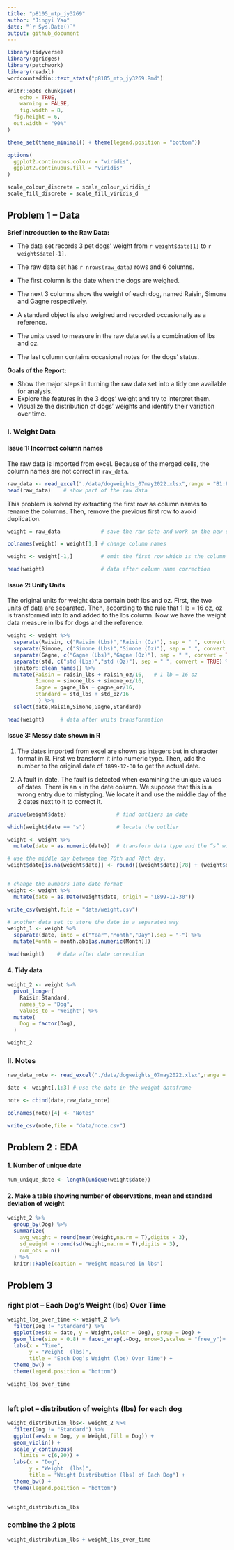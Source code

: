 ```yaml
---
title: "p8105_mtp_jy3269"
author: "Jingyi Yao"
date: "`r Sys.Date()`"
output: github_document
---
```


```r
library(tidyverse)
library(ggridges)
library(patchwork)
library(readxl)
wordcountaddin::text_stats("p8105_mtp_jy3269.Rmd")

knitr::opts_chunk$set(
	echo = TRUE,
	warning = FALSE,
	fig.width = 8, 
  fig.height = 6,
  out.width = "90%"
)

theme_set(theme_minimal() + theme(legend.position = "bottom"))

options(
  ggplot2.continuous.colour = "viridis",
  ggplot2.continuous.fill = "viridis"
)

scale_colour_discrete = scale_colour_viridis_d
scale_fill_discrete = scale_fill_viridis_d

```

## Problem 1 -- Data

**Brief Introduction to the Raw Data:**

  * The data set records 3 pet dogs' weight from `r weight$date[1]` to `r weight$date[-1]`. 

  * The raw data set has `r nrows(raw_data)` rows and 6 columns.

  * The first column is the date when the dogs are weighed. 

  * The next 3 columns show the weight of each dog, named Raisin, Simone and Gagne respectively.

  * A standard object is also weighed and recorded occasionally as a reference. 

  * The units used to measure in the raw data set is a combination of lbs and oz. 

  * The last column contains occasional notes for the dogs' status.


**Goals of the Report:**

  * Show the major steps in turning the raw data set into a tidy one available for analysis.
  * Explore the features in the 3 dogs' weight and try to interpret them.
  * Visualize the distribution of dogs' weights and identify their variation over time.


### I. Weight Data

#### Issue 1: Incorrect column names  

The raw data is imported from excel. Because of the merged cells, the column names are not correct in `raw_data`.

```r
raw_data <- read_excel("./data/dogweights_07may2022.xlsx",range = "B1:F363") 
head(raw_data)    # show part of the raw data
```

This problem is solved by extracting the first row as column names to rename the columns. Then, remove the previous first row to avoid duplication.
```r
weight = raw_data             # save the raw data and work on the new data set named weight 

colnames(weight) = weight[1,] # change column names

weight <- weight[-1,]         # omit the first row which is the column name

head(weight)                  # data after column name correction
```


#### Issue 2: Unify Units

The original units for weight data contain both lbs and oz. First, the two units of data are separated. Then, according to the rule that 1 lb = 16 oz, oz is transformed into lb and added to the lbs column. Now we have the weight data measure in lbs for dogs and the reference.
```r
weight <- weight %>% 
  separate(Raisin, c("Raisin (Lbs)","Raisin (Oz)"), sep = " ", convert = TRUE) %>% 
  separate(Simone, c("Simone (Lbs)","Simone (Oz)"), sep = " ", convert = TRUE) %>% 
  separate(Gagne, c("Gagne (Lbs)","Gagne (Oz)"), sep = " ", convert = TRUE) %>% 
  separate(std, c("std (Lbs)","std (Oz)"), sep = " ", convert = TRUE) %>% 
  janitor::clean_names() %>% 
  mutate(Raisin = raisin_lbs + raisin_oz/16,   # 1 lb = 16 oz
         Simone = simone_lbs + simone_oz/16,
         Gagne = gagne_lbs + gagne_oz/16,
         Standard = std_lbs + std_oz/16
          ) %>% 
  select(date,Raisin,Simone,Gagne,Standard)
```

```r
head(weight)     # data after units transformation
```


#### Issue 3: Messy date shown in R

1. The dates imported from excel are shown as integers but in character format in R. 
   First we transform it into numeric type. Then, add the number to the original date of `1899-12-30` to get the actual date.
   
2. A fault in date.
   The fault is detected when examining the unique values of dates. There is an `s` in the date column. We suppose that this is a wrong entry due to mistyping. We locate it and use the middle day of the 2 dates next to it to correct it.

```r
unique(weight$date)                # find outliers in date

which(weight$date == "s")          # locate the outlier

weight <- weight %>% 
  mutate(date = as.numeric(date))  # transform data type and the “s” will be NA

# use the middle day between the 76th and 78th day.
weight$date[is.na(weight$date)] <- round(((weight$date)[78] + (weight$date)[76])/2)


# change the numbers into date format
weight <- weight %>% 
  mutate(date = as.Date(weight$date, origin = "1899-12-30"))

write_csv(weight,file = "data/weight.csv")

# another data set to store the date in a separated way
weight_1 <- weight %>%  
  separate(date, into = c("Year","Month","Day"),sep = "-") %>% 
  mutate(Month = month.abb[as.numeric(Month)])

```

```r
head(weight)    # data after date correction
```



#### 4. Tidy data 

```r
weight_2 <- weight %>% 
  pivot_longer(                          
    Raisin:Standard,
    names_to = "Dog", 
    values_to = "Weight") %>% 
  mutate(
    Dog = factor(Dog),
  )

weight_2
```



### II. Notes

```r
raw_data_note <- read_excel("./data/dogweights_07may2022.xlsx",range = "G2:G363") 

date <- weight[,1:3] # use the date in the weight dataframe

note <- cbind(date,raw_data_note)

colnames(note)[4] <- "Notes"

write_csv(note,file = "data/note.csv")
```



## Problem 2 : EDA

#### 1. Number of unique date
```r
num_unique_date <- length(unique(weight$date))

```


#### 2. Make a table showing number of observations, mean and standard deviation of weight
```r
weight_2 %>% 
  group_by(Dog) %>% 
  summarize(
    avg_weight = round(mean(Weight,na.rm = T),digits = 3),
    sd_weight = round(sd(Weight,na.rm = T),digits = 3),
    num_obs = n()
  ) %>% 
  knitr::kable(caption = "Weight measured in lbs")


```



## Problem 3

### right plot -- Each Dog’s Weight (lbs) Over Time
```r
weight_lbs_over_time <- weight_2 %>% 
  filter(Dog != "Standard") %>% 
  ggplot(aes(x = date, y = Weight,color = Dog), group = Dog) +
  geom_line(size = 0.8) + facet_wrap(.~Dog, nrow=3,scales = "free_y")+
  labs(x = "Time",
       y = "Weight  (lbs)",
       title = "Each Dog’s Weight (lbs) Over Time") +
  theme_bw() +
  theme(legend.position = "bottom")

weight_lbs_over_time
  
```




### left plot -- distribution of weights (lbs) for each dog

```r
weight_distribution_lbs<- weight_2 %>% 
  filter(Dog != "Standard") %>%
  ggplot(aes(x = Dog, y = Weight,fill = Dog)) +
  geom_violin() +
  scale_y_continuous(
    limits = c(6,20)) +
  labs(x = "Dog",
       y = "Weight  (lbs)",
       title = "Weight Distribution (lbs) of Each Dog") +
  theme_bw() +
  theme(legend.position = "bottom")
  

weight_distribution_lbs
```


### combine the 2 plots

```r

weight_distribution_lbs + weight_lbs_over_time

```




